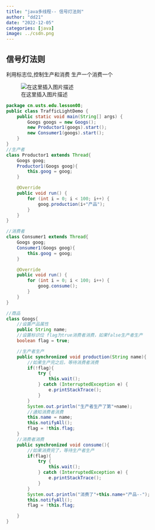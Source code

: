 ```yaml
---
title: "java多线程-- 信号灯法则"
author: "dd21"
date: "2022-12-05" 
categories: [java]
image: ../csdn.png
---
```



##  信号灯法则
利用标志位,控制生产和消费
生产一个消费一个

![在这里插入图片描述](https://img-blog.csdnimg.cn/d311e523099a4d52be2d3e1c921c9306.png?x-oss-process=image/watermark,type_ZHJvaWRzYW5zZmFsbGJhY2s,shadow_50,text_Q1NETiBA5aSn5q-beg==,size_20,color_FFFFFF,t_70,g_se,x_16)

```java
package cn.usts.edu.lesson08;
public class TrafficLightDemo {
    public static void main(String[] args) {
        Googs googs = new Googs();
        new Productor1(googs).start();
        new Consumer1(googs).start();
    }
}
//生产者
class Productor1 extends Thread{
    Googs goog;
    Productor1(Googs goog){
        this.goog = goog;
    }

    @Override
    public void run() {
        for (int i = 0; i < 100; i++) {
            goog.production(i+"产品");
        }
    }
}

//消费者
class Consumer1 extends Thread{
    Googs goog;
    Consumer1(Googs goog){
        this.goog = goog;
    }

    @Override
    public void run() {
        for (int i = 0; i < 100; i++) {
            goog.consume();
        }
    }
}

//商品
class Googs{
    //设置产品属性
    public String name;
    //设置标识位 flag为true消费者消费，如果false生产者生产
    boolean flag = true;

    //生产者生产
    public synchronized void production(String name){
        //如果生产完之后，等待消费者消费
        if(!flag){
            try {
                this.wait();
            } catch (InterruptedException e) {
                e.printStackTrace();
            }
        }
        System.out.println("生产者生产了第"+name);
        //通知消费者消费
        this.name = name;
        this.notifyAll();
        flag = !this.flag;
    }
    //消费者消费
    public synchronized void consume(){
        //如果消费完了，等待生产者生产
        if(flag){
            try {
                this.wait();
            } catch (InterruptedException e) {
                e.printStackTrace();
            }
        }
        System.out.println("消费了"+this.name+"产品--");
        this.notifyAll();
        flag = !this.flag;

    }
}
```

